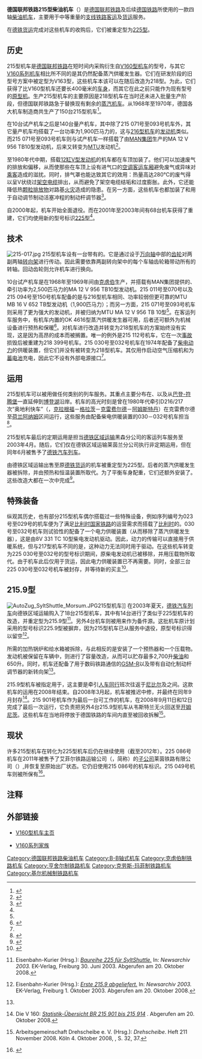 {{Infobox Locomotive
| name             =德国联邦铁路215型柴油机车<br />德国铁路215型柴油机车
| type = [[柴油机车|柴油机车]]
| image            = DuesseldorfHbfGueterzug03.jpg
| alt              = 
| caption          = 215 122号机车于莱茵河畔林茨
| builder          = [[克虏伯|克虏伯]]、[[亨舍尔|亨舍尔]]、[[克劳斯-玛菲|克劳斯-玛菲]]、[[基尔机械制造厂|基尔机械制造厂]]
| origin = {{BRD}}
| ordernumber      = 
| serialnumber     = 215 001–150<br>215 901–914
| buildmodel       = 
| builddate        = 1968年–1970年
| totalproduction  = 150台
| aarwheels        = 
| uicclass         = B'B'
| gauge  = {{RailGauge|sg}}
| wheeldiameter    = 
| wheelbase        = 11,400毫米
| length           = 16,400毫米
| axleload         = 20吨
| weight           = 79吨
| fuelcap          = 3,050升（柴油）<br>2,850升（水）<br>290升（供暖油）<br>320千克（沙）
| primemover       = [[V型发动机|V型发动机]]
| rpmrange         = 1500转/分钟
| enginetype       = [[MTU腓德烈斯哈芬有限公司|MTU]] 12V 956 TB型发动机<br>[[MTU腓德烈斯哈芬有限公司|MTU]] 16V 652 TB型发动机<sup>[[#Notes|1]]</sup>
| cylindersize     = 12缸4冲程或16缸4冲程
| transmission     = {{link-de|液力传动|Strömungsgetriebe}}
| topspeed         = 130公里/小时（215 001–004）<br>140公里/小时（量产机车）
| poweroutput      = 1,397千瓦<sup>[[#Notes|1]]</sup>或1,840千瓦
| tractiveeffort   = 235千牛
| locobrakes       = [[空气制动|液压制动]]
| notes            = # 215 011–070；091–150
}}

'''德国联邦铁路215型柴油机车'''（{{lang-de|'''DB-Baureihe 215'''}}）是[[德国联邦铁路|德国联邦铁路]]及后续[[德国铁路|德国铁路]]所使用的一款四轴{{link-de|液力传动|Strömungsgetriebe}}[[柴油机车|柴油机车]]，主要用于中等重量的[[支线铁路|支线铁路]][[客运|客运]]及[[货运|货运]]服务。

在[[德铁货运|德铁货运]]完成对这些机车的收购后，它们被重定型为[[德国铁路225型柴油机车|225型]]。

==历史==
215型机车是[[德国联邦铁路|德国联邦铁路]]在短时间内采购衍生自[[德国联邦铁路V160型柴油机车|V160型机车]]的型号，与其它[[V160系列机车|V160系列机车]]相比所不同的是其仍然配备蒸汽供暖发生器。它们在研发阶段的旧型号方案中被定型为V163型，这些机车本该可以在随后改造为218型。为此，它们获得了比V160型机车还要长400毫米的[[车体风格|车身]]，而其它在此之前只能作为现有型号的[[原型_(工程)|原型机]]。生产215型机车的主要原因是218型机车在当时还未进入批量生产阶段，但德国联邦铁路急于替换现有剩余的[[蒸汽机车|蒸汽机车]]。从1968年至1970年，德国各大机车制造商共生产了150台215型机车<ref name="v160">{{de}}{{cite web|url=http://www.v160.de/index.php/baureihe-215|title=''Baureihe 215''|publisher=Günter Kunkel|accessdate=2014-01-25|deadurl=yes|archiveurl=https://web.archive.org/web/20140201213317/http://www.v160.de/index.php/baureihe-215|archivedate=2014年2月1日|df=}}</ref>。

在10台试产机车之后是140台量产机车，其中除了215 071号至093号机车外，其它量产机车均搭载了一台功率为1,900匹马力的{{link-de|16缸发动机|Sechzehnzylindermotor}}，这与[[德国联邦铁路216型柴油机车|216型机车]]的[[发动机|发动机]]类似。而215 071号至093号机车则与试产机车一样搭载了由[[MAN集团|MAN集团]]生产的MA 12 V 956 TB10型发动机，后来又转变为[[MTU腓德烈斯哈芬有限公司|MTU]]发动机<ref name="MTU">{{de}}{{cite web|url=http://www.v160.de/index.php/technik/motoren/mtu-12v-956-tb10|title=''Der MTU MA 12 V 956 TB 10 (bis 1969: MAN V 6 V 23/23 TL)''|publisher=Günter Kunkel|accessdate=2014-01-25|deadurl=yes|archiveurl=https://web.archive.org/web/20140201213319/http://www.v160.de/index.php/technik/motoren/mtu-12v-956-tb10|archivedate=2014年2月1日|df=}}</ref>。

至1980年代中期，搭载[[V12汽车发动机|12缸V型发动机]]的机车都在车顶加装了{{link-de|排气罩|Lufthutze}}。他们可以加速废气的排放和偏移，从而使那些在车顶上设有进气口的[[空调|空调]][[铁路客车|客运车厢]]避免废气或异味对[[乘客|乘客]]造成的滋扰。同时，排气罩也能达致其它的效用：热量高达280℃的废气得以呈V状绕过[[架空电缆|架空电缆]]排出，从而避免了架空电缆结垢和过度膨胀。此外，它还能降低热[[颗粒物|颗粒排放物]]对路基[[火灾|火灾]]造成的隐患。在另一方面，这些机车也都加装了{{link-de|气动门锁|Pneumatische Türschließanlage}}和用于自动调节制动活塞冲程的制动杆调节器<ref>{{de}}{{cite web|url=http://www.esu.eu/uploads/tx_esudownloads/03310-09035_Begleitheft_BR215_Oktober_2010_ESU-KG_DE_Erste_Auflage_2010-10-25_eBook.pdf|title=''Baureihe 215 Betriebsanleitung''|publisher=ESU|accessdate=2014-01-25|format=PDF|archive-date=2014-02-02|archive-url=https://web.archive.org/web/20140202141210/http://www.esu.eu/uploads/tx_esudownloads/03310-09035_Begleitheft_BR215_Oktober_2010_ESU-KG_DE_Erste_Auflage_2010-10-25_eBook.pdf|dead-url=no}}</ref>。

自2000年起，机车开始全面退役。而在2001年至2003年间有68台机车获得了重建，它们均使用新的型号标识[[德国铁路225型柴油机车|225型]]<ref name="v160"/>。

==技术==
[[File:215-017.jpg|thumb]]
215型机车设有一台带有{{link-de|回动齿轮|Wendegetriebe}}的{{link-de|柴油液力传动变速器|Dieselhydraulischer Antrieb}}。它是通过设于[[万向轴|万向轴]]中部的[[齿轮|齿轮]]对两副两轴[[转向架|转向架]]进行传动。因此需要依靠两副转向架中的每个车轴齿轮箱带动所有的转轴。回动齿轮则允许机车进行换向。

10台试产机车是在1968年至1969年间由[[克虏伯|克虏伯]]生产，并搭载有MAN集团提供的、牵引功率为2,500匹马力的MA 12 V 956 TB10型发动机。215 011号至070号以及215 094号至150号机车配备的是与216型机车相同、功率较弱但更可靠的MTU MB 16 V 652 TB型发动机（1,900匹马力）；而另一方面，215 071号至093号机车则采用了更为强大的发动机，并被归纳为MTU MA 12 V 956 TB 10型<ref name="MTU"/>。在客运列车服务中，有机车内置的OK 4616型蒸汽供暖发生器可用，后者还可额外为机械设备进行预热和保暖<ref>{{de}}{{cite web|url=http://www.eisenbahnwelt.de/zeitschriftenartikel-10698.html?nav=0&show=seite3|title=''Siegeszug der Einmotorigen''|publisher=Einsenbahnwelt|accessdate=2014-01-26|archive-date=2014-02-02|archive-url=https://web.archive.org/web/20140202164443/http://www.eisenbahnwelt.de/zeitschriftenartikel-10698.html?nav=0&show=seite3|dead-url=no}}</ref>。对机车进行改造并转变为218型机车的方案始终没有实现，这是因为高昂的成本而被搁置。唯一的例外是215 112号机车，它在一次[[事故|事故]]损毁后被重建为218 399号机车。215 030号至032号机车在1974年配备了[[柴电动力|柴电动力]]的供暖装置，但它们并没有被转变为218型机车。其{{link-de|辅助电机|Hilfsmotor}}仅用作启动空气压缩机和为[[蓄电池|蓄电池]]充电，因此它不设有外部电源接口<ref name=v160/>。

==运用==
215型机车可以被用做任何类别的列车服务。其重点主要分布在{{link-de|艾菲尔铁路|Eifelstrecke}}、{{link-de|下莱茵地区|Niederrhein (Region)}}以及从[[巴登-符腾堡|巴登-符腾堡]]一直延伸到[[博登湖|博登湖]]沿岸。机车的高光时刻是曾在1980年代牵引D216/217次“奥地利快车”（{{lang|de|Austria-Express}}，[[克拉根福|克拉根福]]－[[格拉茨|格拉茨]]－[[克雷费尔德|克雷费尔德]]－[[阿姆斯特丹|阿姆斯特丹]]）在克雷费尔德至[[荷兰|荷兰]][[阿纳姆|阿纳姆]]区间运行，这些服务由配备柴电供暖装置的030－032号机车担当<ref>{{de}}{{cite web|url=http://www.christian-kotschi.de/kbs495.htm|title=''KBS 495 Düsseldorf - Krefeld - Kleve''|publisher=Christian Kotschi|accessdate=2014-01-25|archive-url=https://web.archive.org/web/20140203215545/http://www.christian-kotschi.de/kbs495.htm|archive-date=2014-02-03|dead-url=yes}}</ref>。

215型机车最后的定期运用是担当[[德铁区域运输|德铁区域运输]]黑森分公司的客运列车服务至2003年4月。随后，它们仅在德铁区域运输莱茵兰分公司执行非定期运用，但在同年6月被售予了[[德铁汽车列车|德铁汽车列车]]。

由德铁区域运输出售至原[[德铁货运|德铁货运]]的机车被重定型为225型。后者的蒸汽供暖发生器被拆除，并由预热和恒温装置所取代。为了平衡车身配重，它们还额外安装了{{link-de|压载物|Ballast}}。这些改造大都在一次{{link-de|大修|Hauptuntersuchung (Bahn)}}中完成<ref>{{de}}{{cite web|url=http://d-nb.info/986394971/04|title=''Die Baureihen 215, 215.9 und 225 Mehrzweckloks mit Dampfheizung''|publisher=Deutsche National Bibliothek|accessdate=2014-01-26|format=PDF|archive-date=2014-02-02|archive-url=https://web.archive.org/web/20140202102547/http://d-nb.info/986394971/04|dead-url=no}}</ref>。

==特殊装备==
纵观其历史，也有部分215型机车偶尔搭载过一些特殊设备，例如序列编号为023号至029号的机车便为了满足[[比利时国家铁路|比利时国家铁路]]的运营需求而搭载了[[比利时|比利时]]的{{link-de|感应列车控制装置|Indusi}}。030号至032号机车则试验性的配备了一个电力供暖装置（从而移除了蒸汽供暖发生器），这是由8V 331 TC 10型柴电发动机驱动。因此，动力的传输可以直接用于供暖系统，但与217型机车不同的是，这种动力无法同时用于驱动{{link-de|液力传动装置|Strömungsgetriebe}}。在这些机车转变为225 030号至032号的型号标识期间，原柴电发动机已被移除，并用压载物所取代。由于机车此后仅用于货运，因此电力供暖装置已不再需要。同时，全部三台225 030号至032号机车被封存，并等待新的买主<ref>{{de}}{{cite web|url=http://www.deutsche-lokomotiven.de/v160/stat.php?baureihe=225|title=''Die V160-Familie Stationierungen''|publisher=deutsche-lokomotiven.de|accessdate=2014-01-25|archive-date=2013-05-05|archive-url=https://web.archive.org/web/20130505120220/http://www.deutsche-lokomotiven.de/v160/stat.php?baureihe=225|dead-url=no}}</ref>。

==215.9型==
[[File:AutoZug_SyltShuttle_Morsum.JPG|thumb]]215型机车]]
在2003年夏天，[[德铁汽车列车|德铁汽车列车]]向德铁区域运输购入了18台215型机车，其中有14台进行了类似于225型机车的改造，并重定型为215.9型<ref name="EK-News 2003-06-30">{{de}}Eisenbahn-Kurier (Hrsg.): ''[http://www.eisenbahn-kurier.de/aktuell/news_db_syltshuttle.html Baureihe 225 für SyltShuttle.]{{dead link|date=2017年12月 |bot=InternetArchiveBot |fix-attempted=yes }}'' In: ''Newsarchiv 2003.'' EK-Verlag, Freiburg 30. Juni 2003. Abgerufen am 20. Oktober 2008.</ref>。另外4台机车则被用来作为备件源。这批机车原计划采用的型号标识225.9型被摒弃，因为215型机车已从服务中退役，原型号标识得以留空<ref name="EK-News 2003-10-01">{{de}}Eisenbahn-Kurier (Hrsg.): ''[http://www.eisenbahn-kurier.de/aktuell/news_db_215.9.html Erste 215.9 abgeliefert.]{{dead link|date=2017年12月 |bot=InternetArchiveBot |fix-attempted=yes }}'' In: ''Newsarchiv 2003.'' EK-Verlag, Freiburg 1. Oktober 2003. Abgerufen am 20. Oktober 2008.</ref>。

{{link-de|蒸汽供暖|Dampfheizung}}所需的加热锅炉和给水箱被拆除，与此相反的是安装了一个预热器和一个压载物。发动机被保留在车辆中，{{link-de|油箱|Kraftstofftank}}则进行了容量改造，从而可以贮存最多2,700升[[柴油|柴油]]和650升{{link-de|取暖油|Heizöl}}。同时，机车还配备了用于数码铁路通信的[[GSM-R|GSM-R]]以及带有自动化制动杆调节器的新转向架<ref name="EK-News 2003-10-01" />。

215.9型机车被指定用于{{link-de|叙尔特岛穿梭列车|Sylt Shuttle}}，这主要是牵引[[人车同行|人车同行]]班次往返于[[尼比尔|尼比尔]]及{{link-de|韦斯特兰|Westerland}}之间。这款机车的运用在2008年结束。自2008年3月起，机车被推迟中修，并最终在同年9月封存<ref name="Die V 160">{{de}}Die V 160: ''[http://www.v160.de/statistik/br215/inhalt901.php Statistik-Übersicht BR 215 901 bis 215 914] {{webarchive|url=https://archive.is/20100131110808/http://www.v160.de/statistik/br215/inhalt901.php |date=2010-01-31 }}''. Abgerufen am 20. Oktober 2008.</ref>。215 901号机车作为最后一台可工作的机车，在2008年9月11日和12日完成了最后一次运行，它负责把另外4台215.9型机车从韦斯特兰无火回送至[[开姆尼茨|开姆尼茨]]。这些机车在当地将停放于德国铁路的车间内直至被回收拆解<ref name="Drehscheibe 211">{{de}}Arbeitsgemeinschaft Drehscheibe e. V. (Hrsg.): ''Drehscheibe''. Heft 211 November 2008. Köln 4. Oktober 2008, {{ISSN|0934-2230}}, S. 32, 37.</ref>。

==现状==
许多215型机车在转化为225型机车后仍在继续使用（截至2012年）。225 086号机车在2011年被售予了艾菲尔铁路运输公司（{{lang|de|Eifelbahn Verkehrsgesellschaft}}，简称{{lang|de|EVG}}）的[[子公司|子公司]]莱茵铁路有限公司（{{lang|de|Rheinische Eisenbahn GmbH}}）,并恢复至原始出厂状态。它仍旧使用215 086号的机车标识。215 049号机车则被{{link-de|奥伯豪森传统蒸汽机车协会|Dampflok-Tradition Oberhausen}}所保有<ref>{{de}}{{cite web|url=http://www.bahnbilder.de/name/galerie/kategorie/Deutschland~Unternehmen~Rheinische+Eisenbahn+Linz.html|title=''Rheinische Eisenbahn Linz Fotos''|publisher=Bahnbild.de|accessdate=2014-01-26|archive-date=2014-02-02|archive-url=https://web.archive.org/web/20140202164919/http://www.bahnbilder.de/name/galerie/kategorie/Deutschland~Unternehmen~Rheinische+Eisenbahn+Linz.html|dead-url=no}}</ref>。

==注释==
{{reflist}}

==外部链接==
{{Commonscat|DB Class 215}}
* {{de}}[https://web.archive.org/web/20140201212057/http://v160.de/ V160型机车主页]
* {{de}}[http://deutsche-lokomotiven.de/v160/index.php V160系列家族] {{Wayback|url=http://deutsche-lokomotiven.de/v160/index.php |date=20130923115539 }}

{{德国联邦铁路机车车辆|d}}
{{德国铁路机车车辆}}

{{DEFAULTSORT:DB-Baureihe 215}}
[[Category:德国联邦铁路柴油机车|Category:德国联邦铁路柴油机车]]
[[Category:B-B轴式机车|Category:B-B轴式机车]]
[[Category:克虏伯制铁路机车|Category:克虏伯制铁路机车]]
[[Category:亨舍尔制铁路机车|Category:亨舍尔制铁路机车]]
[[Category:克劳斯-玛菲制铁路机车|Category:克劳斯-玛菲制铁路机车]]
[[Category:基尔机械制铁路机车|Category:基尔机械制铁路机车]]